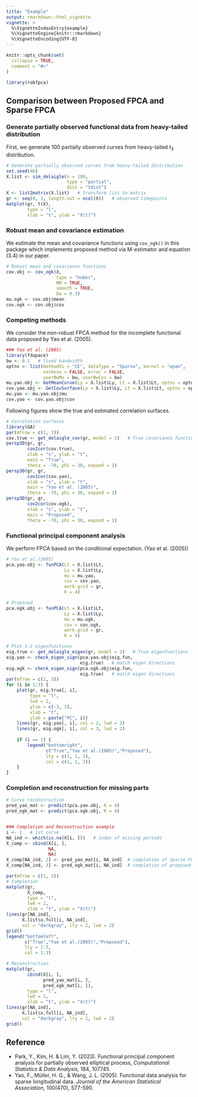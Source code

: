 ```yaml
---
title: "Example"
output: rmarkdown::html_vignette
vignette: >
  %\VignetteIndexEntry{example}
  %\VignetteEngine{knitr::rmarkdown}
  %\VignetteEncoding{UTF-8}
---
```


```r
knitr::opts_chunk$set(
  collapse = TRUE,
  comment = "#>"
)
```

```r
library(robfpca)
```


## Comparison between Proposed FPCA and Sparse FPCA

### Generate partially observed functional data from heavy-tailed distribution
First, we generate 100 partially observed curves from heavy-tailed $t_3$ distribution.
```r
# Generate partially observed curves from heavy-tailed distribution
set.seed(46)
X.list <- sim_delaigle(n = 100,
                       type = "partial",
                       dist = "tdist")
X <- list2matrix(X.list)   # transform list to matrix
gr <- seq(0, 1, length.out = ncol(X))   # observed timepoints
matplot(gr, t(X), 
        type = "l",
        xlab = "t", ylab = "X(t)")
```


### Robust mean and covariance estimation
We estimate the mean and covariance functions using `cov_ogk()` in this package which implements proposed method via M-estimator and equation (3.4) in our paper.
```r
# Robust mean and covariance functions
cov.obj <- cov_ogk(X,
                   type = "huber",
                   MM = TRUE,
                   smooth = TRUE,
                   bw = 0.3)
mu.ogk <- cov.obj$mean
cov.ogk <- cov.obj$cov
```

### Competing methods
We consider the non-robust FPCA method for the incomplete functional data proposed by Yao et al. (2005).
```r
### Yao et al. (2005)
library(fdapace)
bw <- 0.1   # fixed bandwidth
optns <- list(methodXi = "CE", dataType = "Sparse", kernel = "epan", 
              verbose = FALSE, error = FALSE,
              userBwMu = bw, userBwCov = bw)
mu.yao.obj <- GetMeanCurve(Ly = X.list$Ly, Lt = X.list$Lt, optns = optns)
cov.yao.obj <- GetCovSurface(Ly = X.list$Ly, Lt = X.list$Lt, optns = optns)
mu.yao <- mu.yao.obj$mu
cov.yao <- cov.yao.obj$cov
```


Following figures show the true and estimated correlation surfaces.
```r
# Correlation surfaces
library(GA)
par(mfrow = c(1, 3))
cov.true <- get_delaigle_cov(gr, model = 2)   # True covariance function
persp3D(gr, gr, 
        cov2cor(cov.true),
        xlab = "s", ylab = "t",
        main = "True",
        theta = -70, phi = 30, expand = 1)
persp3D(gr, gr, 
        cov2cor(cov.yao),
        xlab = "s", ylab = "t", 
        main = "Yao et al. (2005)",
        theta = -70, phi = 30, expand = 1)
persp3D(gr, gr, 
        cov2cor(cov.ogk),
        xlab = "s", ylab = "t",
        main = "Proposed",
        theta = -70, phi = 30, expand = 1)
```


### Functional principal component analysis
We perform FPCA based on the conditional expectation. (Yao et al. (2005))
```r
# Yao et al.(2005)
pca.yao.obj <- funPCA(Lt = X.list$Lt, 
                      Ly = X.list$Ly,
                      mu = mu.yao, 
                      cov = cov.yao, 
                      work.grid = gr,
                      K = 4)

# Proposed
pca.ogk.obj <- funPCA(Lt = X.list$Lt, 
                      Ly = X.list$Ly,
                      mu = mu.ogk, 
                      cov = cov.ogk, 
                      work.grid = gr,
                      K = 4)
```

```r
# Plot 1~3 eigenfunctions
eig.true <- get_delaigle_eigen(gr, model = 2)   # True eigenfunctions
eig.yao <- check_eigen_sign(pca.yao.obj$eig.fun, 
                            eig.true)   # match eigen directions
eig.ogk <- check_eigen_sign(pca.ogk.obj$eig.fun, 
                            eig.true)   # match eigen directions
par(mfrow = c(1, 3))
for (i in 1:3) {
    plot(gr, eig.true[, i],
         type = "l",
         lwd = 2,
         ylim = c(-3, 3),
         xlab = "t", 
         ylab = paste("PC", i))
    lines(gr, eig.yao[, i], col = 2, lwd = 2)
    lines(gr, eig.ogk[, i], col = 3, lwd = 2)
    
    if (i == 1) {
        legend("bottomright", 
               c("True","Yao et al.(2005)","Proposed"),
               lty = c(1, 1, 1),
               col = c(1, 2, 3))
    }
}
```


### Completion and reconstruction for missing parts
```r
# Curve reconstruction
pred_yao_mat <- predict(pca.yao.obj, K = 4)
pred_ogk_mat <- predict(pca.ogk.obj, K = 4)


### Completion and Reconstruction example
i <- 1   # 1st curve
NA_ind <- which(is.na(X[i, ]))   # index of missing periods
X_comp <- cbind(X[i, ],
                NA,
                NA)
X_comp[NA_ind, 2] <- pred_yao_mat[i, NA_ind]  # completion of Sparse FPCA 
X_comp[NA_ind, 3] <- pred_ogk_mat[i, NA_ind]  # completion of proposed method

par(mfrow = c(1, 2))
# Completion
matplot(gr, 
        X_comp,
        type = "l",
        lwd = 2,
        xlab = "t", ylab = "X(t)")
lines(gr[NA_ind], 
      X.list$x.full[i, NA_ind],
      col = "darkgray", lty = 2, lwd = 2)
grid()
legend("bottomleft", 
       c("True","Yao et al.(2005)","Proposed"),
       lty = 1:3,
       col = 1:3)

# Reconstruction
matplot(gr, 
        cbind(X[i, ], 
              pred_yao_mat[i, ],
              pred_ogk_mat[i, ]),
        type = "l",
        lwd = 2,
        xlab = "t", ylab = "X(t)")
lines(gr[NA_ind], 
      X.list$x.full[i, NA_ind],
      col = "darkgray", lty = 2, lwd = 2)
grid()
```




## Reference
- Park, Y., Kim, H. & Lim, Y. (2023). Functional principal component analysis for partially observed elliptical process, *Computational Statistics & Data Analysis*, 184, 107745.
- Yao, F., Müller, H. G., & Wang, J. L. (2005). Functional data analysis for sparse longitudinal data. *Journal of the American Statistical Association*, 100(470), 577-590.

